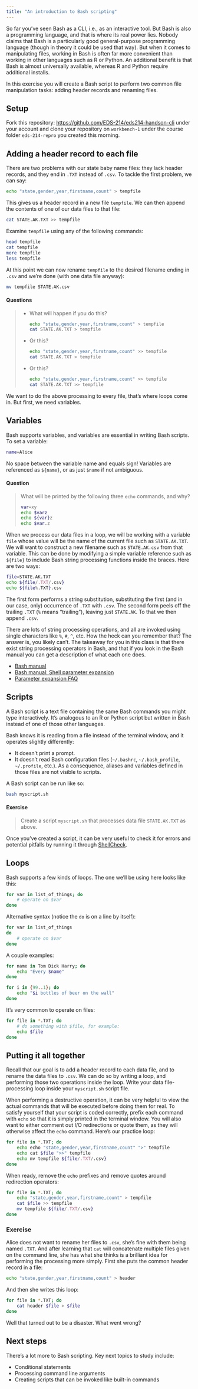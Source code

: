 ```yaml
---
title: "An introduction to Bash scripting"
---
```


So far you've seen Bash as a CLI, i.e., as an interactive tool. But Bash is also a programming language, and that is where its real power lies. Nobody claims that Bash is a particularly good general-purpose programming language (though in theory it could be used that way). But when it comes to manipulating files, working in Bash is often far more convenient than working in other languages such as R or Python. An additional benefit is that Bash is almost universally available, whereas R and Python require additional installs.

In this exercise you will create a Bash script to perform two common file manipulation tasks: adding header records and renaming files.

::: {.callout-tip}
## Setup
Fork this repository: <https://github.com/EDS-214/eds214-handson-cli> under your account and clone your repository on `workbench-1` under the course folder `eds-214-repro` you created this morning.
:::


## Adding a header record to each file

There are two problems with our state baby name files: they lack header records, and they end in `.TXT` instead of `.csv`. To tackle the first problem, we can say:

``` bash
echo "state,gender,year,firstname,count" > tempfile
```

This gives us a header record in a new file `tempfile`. We can then append the contents of one of our data files to that file:

``` bash
cat STATE.AK.TXT >> tempfile
```

Examine `tempfile` using any of the following commands:

``` bash
head tempfile
cat tempfile
more tempfile
less tempfile
```

At this point we can now rename `tempfile` to the desired filename ending in `.csv` and we're done (with one data file anyway):

``` bash
mv tempfile STATE.AK.csv
```

#### Questions

> -   What will happen if you do this?
>
>     ``` bash
>     echo "state,gender,year,firstname,count" > tempfile
>     cat STATE.AK.TXT > tempfile
>     ```
>
> -   Or this?
>
>     ``` bash
>     echo "state,gender,year,firstname,count" >> tempfile
>     cat STATE.AK.TXT > tempfile
>     ```
>
> -   Or this?
>
>     ``` bash
>     echo "state,gender,year,firstname,count" >> tempfile
>     cat STATE.AK.TXT >> tempfile
>     ```

We want to do the above processing to every file, that's where loops come in. But first, we need variables.

## Variables

Bash supports variables, and variables are essential in writing Bash scripts. To set a variable:

``` bash
name=Alice
```

No space between the variable name and equals sign! Variables are referenced as `${name}`, or as just `$name` if not ambiguous.

#### Question

> What will be printed by the following three `echo` commands, and why?
>
> ``` bash
> var=xy
> echo $varz
> echo ${var}z
> echo $var.z
> ```

When we process our data files in a loop, we will be working with a variable `file` whose value will be the name of the current file such as `STATE.AK.TXT`. We will want to construct a new filename such as `STATE.AK.csv` from that variable. This can be done by modifying a simple variable reference such as `${file}` to include Bash string processing functions inside the braces. Here are two ways:

``` bash
file=STATE.AK.TXT
echo ${file/.TXT/.csv}
echo ${file%.TXT}.csv
```

The first form performs a string substitution, substituting the first (and in our case, only) occurrence of `.TXT` with `.csv`. The second form peels off the trailing `.TXT` (`%` means "trailing"), leaving just `STATE.AK`. To that we then append `.csv`.

::: callout-tip
There are lots of string processing operations, and all are invoked using single characters like `%`, `#`, `^`, etc. How the heck can you remember that? The answer is, you likely can't. The takeaway for you in this class is that there exist string processing operators in Bash, and that if you look in the Bash manual you can get a description of what each one does.

-   [Bash manual](https://www.gnu.org/software/bash/manual/)
-   [Bash manual: Shell parameter expansion](https://www.gnu.org/software/bash/manual/html_node/Shell-Parameter-Expansion.html)
-   [Parameter expansion FAQ](http://mywiki.wooledge.org/BashFAQ/073)
:::

## Scripts

A Bash script is a text file containing the same Bash commands you might type interactively. It's analogous to an R or Python script but written in Bash instead of one of those other languages.

Bash knows it is reading from a file instead of the terminal window, and it operates slightly differently:

-   It doesn't print a prompt.
-   It doesn't read Bash configuration files (`~/.bashrc`, `~/.bash_profile`, `~/.profile`, etc.). As a consequence, aliases and variables defined in those files are not visible to scripts.

A Bash script can be run like so:

``` bash
bash myscript.sh
```

#### Exercise

> Create a script `myscript.sh` that processes data file `STATE.AK.TXT` as above.

Once you've created a script, it can be very useful to check it for errors and potential pitfalls by running it through [ShellCheck](https://www.shellcheck.net).

## Loops

Bash supports a few kinds of loops. The one we'll be using here looks like this:

``` bash
for var in list_of_things; do
    # operate on $var
done
```

Alternative syntax (notice the `do` is on a line by itself):

``` bash
for var in list_of_things
do
    # operate on $var
done
```

A couple examples:

``` bash
for name in Tom Dick Harry; do
    echo "Every $name"
done
```

``` bash
for i in {99..1}; do
    echo "$i bottles of beer on the wall"
done
```

It's very common to operate on files:

``` bash
for file in *.TXT; do
    # do something with $file, for example:
    echo $file
done
```

## Putting it all together

Recall that our goal is to add a header record to each data file, and to rename the data files to `.csv`. We can do so by writing a loop, and performing those two operations inside the loop. Write your data file-processing loop inside your `myscript.sh` script file.

::: callout-tip
When performing a destructive operation, it can be very helpful to view the actual commands that will be executed before doing them for real. To satisfy yourself that your script is coded correctly, prefix each command with `echo` so that it is simply printed in the terminal window. You will also want to either comment out I/O redirections or quote them, as they will otherwise affect the `echo` command. Here's our practice loop:

``` bash
for file in *.TXT; do
    echo echo "state,gender,year,firstname,count" ">" tempfile
    echo cat $file ">>" tempfile
    echo mv tempfile ${file/.TXT/.csv}
done
```

When ready, remove the `echo` prefixes and remove quotes around redirection operators:

``` bash
for file in *.TXT; do
    echo "state,gender,year,firstname,count" > tempfile
    cat $file >> tempfile
    mv tempfile ${file/.TXT/.csv}
done
```
:::

### Exercise

Alice does not want to rename her files to `.csv`, she's fine with them being named `.TXT`. And after learning that `cat` will concatenate multiple files given on the command line, she has what she thinks is a brilliant idea for performing the processing more simply. First she puts the common header record in a file:

``` bash
echo "state,gender,year,firstname,count" > header
```

And then she writes this loop:

``` bash
for file in *.TXT; do
    cat header $file > $file
done
```

Well that turned out to be a disaster. What went wrong?

## Next steps

There's a lot more to Bash scripting. Key next topics to study include:

-   Conditional statements
-   Processing command line arguments
-   Creating scripts that can be invoked like built-in commands
